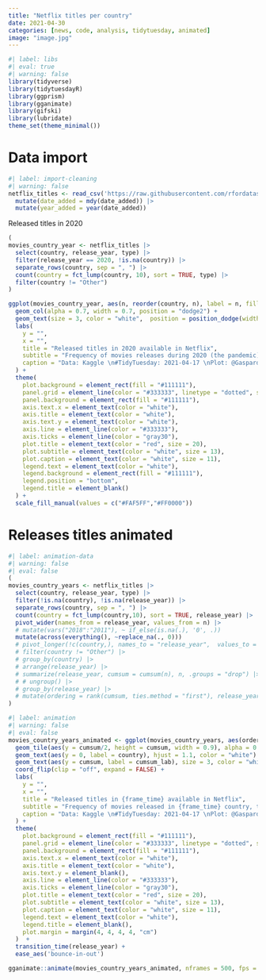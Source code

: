 ```yaml
---
title: "Netflix titles per country"
date: 2021-04-30
categories: [news, code, analysis, tidytuesday, animated]
image: "image.jpg"
---
```



```r
#| label: libs
#| eval: true
#| warning: false
library(tidyverse)
library(tidytuesdayR)
library(ggprism)
library(gganimate)
library(gifski)
library(lubridate)
theme_set(theme_minimal())
```

# Data import

```r
#| label: import-cleaning
#| warning: false
netflix_titles <- read_csv('https://raw.githubusercontent.com/rfordatascience/tidytuesday/master/data/2021/2021-04-20/netflix_titles.csv') |>
  mutate(date_added = mdy(date_added)) |>
  mutate(year_added = year(date_added))
```


Released titles in 2020

```r
(
movies_country_year <- netflix_titles |> 
  select(country, release_year, type) |> 
  filter(release_year == 2020, !is.na(country)) |> 
  separate_rows(country, sep = ", ") |> 
  count(country = fct_lump(country, 10), sort = TRUE, type) |> 
  filter(country != "Other")
)
```

```r
ggplot(movies_country_year, aes(n, reorder(country, n), label = n, fill = type)) +
  geom_col(alpha = 0.7, width = 0.7, position = "dodge2") +
  geom_text(size = 3, color = "white",  position = position_dodge(width = 0.8), hjust = -1) +
  labs(
    y = "",
    x = "",
    title = "Released titles in 2020 available in Netflix",
    subtitle = "Frequency of movies releases during 2020 (the pandemic) per country, that are available in Netflix \n(Date do not correspond to Netflix release, but to the movies theirselves)",
    caption = "Data: Kaggle \n#TidyTuesday: 2021-04-17 \nPlot: @Gaspardelanoche"
  ) +
  theme(
    plot.background = element_rect(fill = "#111111"),
    panel.grid = element_line(color = "#333333", linetype = "dotted", size = 0.2),
    panel.background = element_rect(fill = "#111111"),
    axis.text.x = element_text(color = "white"),
    axis.title = element_text(color = "white"),
    axis.text.y = element_text(color = "white"),
    axis.line = element_line(color = "#333333"),
    axis.ticks = element_line(color = "gray30"),
    plot.title = element_text(color = "red", size = 20),
    plot.subtitle = element_text(color = "white", size = 13),
    plot.caption = element_text(color = "white", size = 11),
    legend.text = element_text(color = "white"),
    legend.background = element_rect(fill = "#111111"),
    legend.position = "bottom",
    legend.title = element_blank()
  ) +
  scale_fill_manual(values = c("#FAF5FF","#FF0000"))
```

# Releases titles animated

```r
#| label: animation-data
#| warning: false
#| eval: false
(
movies_country_years <- netflix_titles |> 
  select(country, release_year, type) |> 
  filter(!is.na(country), !is.na(release_year)) |> 
  separate_rows(country, sep = ", ") |> 
  count(country = fct_lump(country,10), sort = TRUE, release_year) |> 
  pivot_wider(names_from = release_year, values_from = n) |>
  # mutate(vars("2018":"2011"), ~ if_else(is.na(.), '0', .))
  mutate(across(everything(), ~replace_na(., 0)))
  # pivot_longer(!c(country,), names_to = "release_year",  values_to = "n") |> 
  # filter(country != "Other") |> 
  # group_by(country) |> 
  # arrange(release_year) |>
  # summarize(release_year, cumsum = cumsum(n), n, .groups = "drop") |>
  # # ungroup() |> 
  # group_by(release_year) |> 
  # mutate(ordering = rank(cumsum, ties.method = "first"), release_year = as.integer(release_year), cumsum_lab = as.character(cumsum))
)
```


```r
#| label: animation
#| warning: false
#| eval: false
movies_country_years_animated <- ggplot(movies_country_years, aes(ordering, group = country)) +
  geom_tile(aes(y = cumsum/2, height = cumsum, width = 0.9), alpha = 0.5, fill = "red") +
  geom_text(aes(y = 0, label = country), hjust = 1.1, color = "white") +
  geom_text(aes(y = cumsum, label = cumsum_lab), size = 3, color = "white", hjust = -0.5) +
  coord_flip(clip = "off", expand = FALSE) +  
  labs(
    y = "",
    x = "",
    title = "Released titles in {frame_time} available in Netflix",
    subtitle = "Frequency of movies released in {frame_time} country, that are available in Netflix \n(Date do not correspond to Netflix release, but to the movies theirselves)",
    caption = "Data: Kaggle \n#TidyTuesday: 2021-04-17 \nPlot: @Gaspardelanoche"
  ) +
  theme(
    plot.background = element_rect(fill = "#111111"),
    panel.grid = element_line(color = "#333333", linetype = "dotted", size = 0.2),
    panel.background = element_rect(fill = "#111111"),
    axis.text.x = element_text(color = "white"),
    axis.title = element_text(color = "white"),
    axis.text.y = element_blank(),
    axis.line = element_line(color = "#333333"),
    axis.ticks = element_line(color = "gray30"),
    plot.title = element_text(color = "red", size = 20),
    plot.subtitle = element_text(color = "white", size = 13),
    plot.caption = element_text(color = "white", size = 11),
    legend.text = element_text(color = "white"),
    legend.title = element_blank(),
    plot.margin = margin(4, 4, 4, 4, "cm")
  )  +
  transition_time(release_year) +
  ease_aes('bounce-in-out')

gganimate::animate(movies_country_years_animated, nframes = 500, fps = 10, width = 800, height = 800, end_pause = 25)

```

